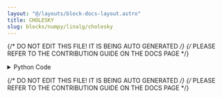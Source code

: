 ```yaml
---
layout: "@/layouts/block-docs-layout.astro"
title: CHOLESKY
slug: blocks/numpy/linalg/cholesky
---
```


{/* DO NOT EDIT THIS FILE! IT IS BEING AUTO GENERATED */}
{/* PLEASE REFER TO THE CONTRIBUTION GUIDE ON THE DOCS PAGE */}


<PythonDocsDisplay docstring={docstring} />

<details>
<summary>Python Code</summary>

```python
from flojoy import flojoy, Matrix, Scalar
import numpy as np
from collections import namedtuple
from typing import Literal

import numpy.linalg


@flojoy
def CHOLESKY(
    default: Matrix,
) -> Matrix | Scalar:
    """The CHOLESKY node is based on a numpy or scipy function.

    The description of that function is as follows:

        Cholesky decomposition.

        Return the Cholesky decomposition, "L * L.H", of the square matrix "a", where "L" is lower-triangular and .H is the conjugate transpose operator (which is the ordinary transpose if "a" is real-valued).

        "a" must be Hermitian (symmetric if real-valued) and positive-definite. No checking is performed to verify whether "a" is Hermitian or not.

        In addition, only the lower-triangular and diagonal elements of "a" are used. Only "L" is actually returned.

    Parameters
    ----------
    a : (..., M, M) array_like
        Hermitian (symmetric if all elements are real), positive-definite input matrix.

    Returns
    -------
    DataContainer
        type 'ordered pair', 'scalar', or 'matrix'
    """

    result = numpy.linalg.cholesky(
        a=default.m,
    )

    if isinstance(result, np.ndarray):
        result = Matrix(m=result)
    else:
        assert isinstance(
            result, np.number | float | int
        ), f"Expected np.number, float or int for result, got {type(result)}"
        result = Scalar(c=float(result))

    return result

```

[Find this Flojoy Block on GitHub](https://github.com/flojoy-ai/blocks/blob/main/blocks/NUMPY/LINALG/CHOLESKY/CHOLESKY.py)

</details>

{/* DO NOT EDIT THIS FILE! IT IS BEING AUTO GENERATED */}
{/* PLEASE REFER TO THE CONTRIBUTION GUIDE ON THE DOCS PAGE */}
